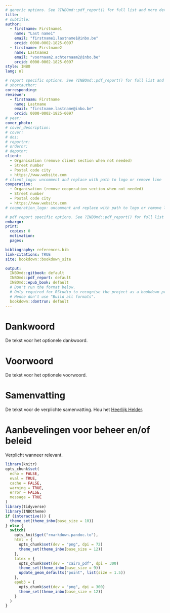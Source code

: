 ```yaml
---
# generic options. See ?INBOmd::pdf_report() for full list and more details.
title:
# subtitle:
author: 
  - firstname: Firstname1
    name: "Last name1"
    email: "firstname1.lastname1@inbo.be"
    orcid: 0000-0002-1825-0097
  - firstname: Firstname2
    name: Lastname2
    email: "voornaam2.achternaam2@inbo.be"
    orcid: 0000-0002-1825-0097
style: INBO
lang: nl

# report specific options. See ?INBOmd::pdf_report() for full list and more details.
# shortauthor: 
corresponding: 
reviewer:
  - firstnaam: Firstname
    name: Lastname
    email: "firstname.lastname@inbo.be"
    orcid: 0000-0002-1825-0097
# year:
cover_photo:
# cover_description:
# cover:
# doi:
# reportnr:
# ordernr:
# depotnr: 
client:
  - Organisation (remove client section when not needed)
  - Street number
  - Postal code city
  - https://www.website.com
# client_logo: uncomment and replace with path to logo or remove line
cooperation:
  - Organisation (remove cooperation section when not needed)
  - Street number
  - Postal code city
  - https://www.website.com
# cooperation_logo: uncomment and replace with path to logo or remove line

# pdf report specific options. See ?INBOmd::pdf_report() for full list and more details.
embargo:
print:
  copies: 0
  motivation:
  pages:

bibliography: references.bib
link-citations: TRUE
site: bookdown::bookdown_site

output:
  INBOmd::gitbook: default
  INBOmd::pdf_report: default
  INBOmd::epub_book: default
  # Don't run the format below.
  # Only required for RStudio to recognise the project as a bookdown project.
  # Hence don't use "Build all formats".
  bookdown::dontrun: default
---
```


# Dankwoord {-}

De tekst voor het optionele dankwoord.

# Voorwoord {-}

De tekst voor het optionele voorwoord.

# Samenvatting {-}

De tekst voor de verplichte samenvatting.
Hou het [Heerlijk Helder](https://overheid.vlaanderen.be/communicatie/heerlijk-helder).

# Aanbevelingen voor beheer en/of beleid {-}

Verplicht wanneer relevant.

```r
library(knitr)
opts_chunk$set(
  echo = FALSE,
  eval = TRUE,
  cache = FALSE,
  warning = TRUE,
  error = FALSE,
  message = TRUE
)
library(tidyverse)
library(INBOtheme)
if (interactive()) {
  theme_set(theme_inbo(base_size = 10))
} else {
  switch(
    opts_knit$get("rmarkdown.pandoc.to"),
    html = {
      opts_chunk$set(dev = "png", dpi = 72)
      theme_set(theme_inbo(base_size = 12))
    },
    latex = {
      opts_chunk$set(dev = "cairo_pdf", dpi = 300)
      theme_set(theme_inbo(base_size = 9))
      update_geom_defaults("point", list(size = 1.5))
    },
    epub3 = {
      opts_chunk$set(dev = "png", dpi = 300)
      theme_set(theme_inbo(base_size = 12))
    }
  )
}
```
